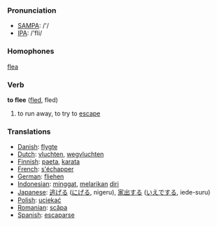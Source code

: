 === Pronunciation ===
*[[w:SAMPA|SAMPA]]: /'/
*[[w:IPA|IPA]]: /'fli/

===Homophones===
[[flea]]

=== Verb ===

'''to flee''' ([[fled]], fled)

# to run away, to try to [[escape]]

=== Translations ===
*[[Danish]]: [[flygte]]
*[[Dutch]]: [[vluchten]], [[wegvluchten]]
*[[Finnish]]: [[paeta]], [[karata]]
*[[French]]: [[s'échapper]]
*[[German]]: [[fliehen]]
*[[Indonesian]]: [[minggat]], [[lari|melarikan]] [[diri]]
*[[Japanese]]: [[逃げる]] ([[にげる]], nigeru), [[家出]]する ([[いえで]]する, iede-suru)
*[[Polish]]: [[uciekać]]
*[[Romanian]]: [[scăpa]]
*[[Spanish]]: [[escaparse]]